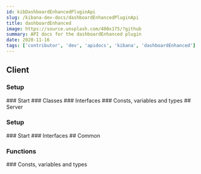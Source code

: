 ```yaml
---
id: kibDashboardEnhancedPluginApi
slug: /kibana-dev-docs/dashboardEnhancedPluginApi
title: dashboardEnhanced
image: https://source.unsplash.com/400x175/?github
summary: API docs for the dashboardEnhanced plugin
date: 2020-11-16
tags: ['contributor', 'dev', 'apidocs', 'kibana', 'dashboardEnhanced']
---
```



## Client

### Setup
<DocDefinitionList data={[dashboardEnhancedObj.client.setup]}/>
### Start
<DocDefinitionList data={[dashboardEnhancedObj.client.start]}/>
### Classes
<DocDefinitionList data={dashboardEnhancedObj.client.classes}/>
### Interfaces
<DocDefinitionList data={dashboardEnhancedObj.client.interfaces}/>
### Consts, variables and types
<DocDefinitionList data={dashboardEnhancedObj.client.misc}/>
## Server

### Setup
<DocDefinitionList data={[dashboardEnhancedObj.server.setup]}/>
### Start
<DocDefinitionList data={[dashboardEnhancedObj.server.start]}/>
### Interfaces
<DocDefinitionList data={dashboardEnhancedObj.server.interfaces}/>
## Common

### Functions
<DocDefinitionList data={dashboardEnhancedObj.common.functions}/>
### Consts, variables and types
<DocDefinitionList data={dashboardEnhancedObj.common.misc}/>
